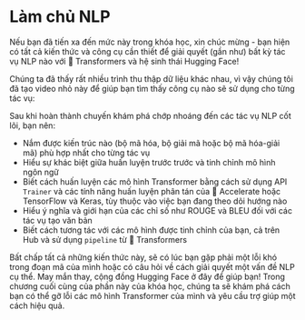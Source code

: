 # Làm chủ NLP

Nếu bạn đã tiến xa đến mức này trong khóa học, xin chúc mừng - bạn hiện có tất cả kiến ​​thức và công cụ cần thiết để giải quyết (gần như) bất kỳ tác vụ NLP nào với 🤗 Transformers và hệ sinh thái Hugging Face!

Chúng ta đã thấy rất nhiều trình thu thập dữ liệu khác nhau, vì vậy chúng tôi đã tạo video nhỏ này để giúp bạn tìm thấy công cụ nào sẽ sử dụng cho từng tác vụ:

<Youtube id="-RPeakdlHYo"/>

Sau khi hoàn thành chuyến khám phá chớp nhoáng đến các tác vụ NLP cốt lõi, bạn nên:

* Nắm được kiến ​​trúc nào (bộ mã hóa, bộ giải mã hoặc bộ mã hóa-giải mã) phù hợp nhất cho từng tác vụ
* Hiểu sự khác biệt giữa huấn luyện trước trước và tinh chỉnh mô hình ngôn ngữ
* Biết cách huấn luyện các mô hình Transformer bằng cách sử dụng API `Trainer` và các tính năng huấn luyện phân tán của 🤗 Accelerate hoặc TensorFlow và Keras, tùy thuộc vào việc bạn đang theo dõi hướng nào
* Hiểu ý nghĩa và giới hạn của các chỉ số như ROUGE và BLEU đối với các tác vụ tạo văn bản
* Biết cách tương tác với các mô hình được tinh chỉnh của bạn, cả trên Hub và sử dụng `pipeline` từ 🤗 Transformers

Bất chấp tất cả những kiến ​​thức này, sẽ có lúc bạn gặp phải một lỗi khó trong đoạn mã của mình hoặc có câu hỏi về cách giải quyết một vấn đề NLP cụ thể. May mắn thay, cộng đồng Hugging Face ở đây để giúp bạn! Trong chương cuối cùng của phần này của khóa học, chúng ta sẽ khám phá cách bạn có thể gỡ lỗi các mô hình Transformer của mình và yêu cầu trợ giúp một cách hiệu quả.
